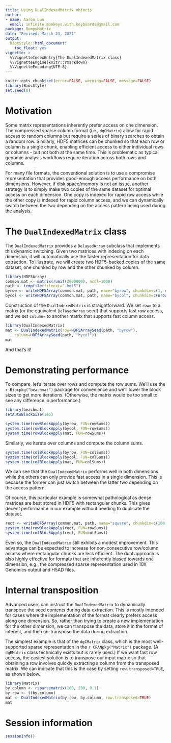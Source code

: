 ```yaml
---
title: Using DualIndexedMatrix objects
author:
- name: Aaron Lun
  email: infinite.monkeys.with.keyboards@gmail.com
package: BumpyMatrix
date: "Revised: March 23, 2021"
output:
  BiocStyle::html_document:
    toc_float: yes
vignette: >
  %\VignetteIndexEntry{The DualIndexedMatrix class}
  %\VignetteEngine{knitr::rmarkdown}
  %\VignetteEncoding{UTF-8}
---
```


```r
knitr::opts_chunk$set(error=FALSE, warning=FALSE, message=FALSE)
library(BiocStyle)
set.seed(0)
```

# Motivation

Some matrix representations inherently prefer access on one dimension.
The compressed sparse column format (i.e., `dgCMatrix`) allow for rapid access to random columns but require a series of binary searches to obtain a random row.
Similarly, HDF5 matrices can be chunked so that each row or column is a single chunk, enabling efficient access to either individual rows or columns - but not both at the same time.
This is problematic as typical genomic analysis workflows require iteration across both rows and columns.

For many file formats, the conventional solution is to use a compromise representation that provides good-enough access performance on both dimensions.
However, if disk space/memory is not an issue, another strategy is to simply make two copies of the same dataset for optimal access on each dimension.
One copy is indexed for rapid row access while the other copy is indexed for rapid column access,
and we can dynamically switch between the two depending on the access pattern being used during the analysis.

# The `DualIndexedMatrix` class

The `DualIndexedMatrix` provides a `DelayedArray` subclass that implements this dynamic switching.
Given two matrices with indexing on each dimension, it will automatically use the faster representation for data extraction.
To illustrate, we will create two HDF5-backed copies of the same dataset, one chunked by row and the other chunked by column.

```r
library(HDF5Array)
common.mat <- matrix(runif(2000000), ncol=1000)
path <- tempfile(fileext=".hdf5")
byrow <- writeHDF5Array(common.mat, path, name="byrow", chunkdim=c(1, ncol(common.mat)))
bycol <- writeHDF5Array(common.mat, path, name="bycol", chunkdim=c(nrow(common.mat), 1))
```

Construction of the `DualIndexedMatrix` is straightforward.
We set `row=` to a matrix (or the equivalent `DelayedArray` seed) that supports fast row access,
and we set `column=` to another matrix that supports fast column access.

```r
library(DualIndexedMatrix)
mat <- DualIndexedMatrix(row=HDF5ArraySeed(path, "byrow"), 
    column=HDF5ArraySeed(path, "bycol"))
mat
```

And that's it!

# Demonstrating performance

To compare, let's iterate over rows and compute the row sums.
We'll use the `r Biocpkg("beachmat")` package for convenience and we'll lower the block sizes to get more iterations.
(Otherwise, the matrix would be too small to see any difference in performance.)

```r
library(beachmat)
setAutoBlockSize(1e5)

system.time(rowBlockApply(byrow, FUN=rowSums))
system.time(rowBlockApply(bycol, FUN=rowSums))
system.time(rowBlockApply(mat, FUN=rowSums))
```

Similarly, we iterate over columns and compute the column sums.

```r
system.time(colBlockApply(byrow, FUN=colSums))
system.time(colBlockApply(bycol, FUN=colSums))
system.time(colBlockApply(mat, FUN=colSums))
```

We can see that the `DualIndexedMatrix` performs well in both dimensions while the others can only provide fast access in a single dimension.
This is because the former can just switch between the latter two depending on the access pattern.

Of course, this particular example is somewhat pathological as dense matrices are best stored in HDF5 with rectangular chunks.
This gives decent performance in our example without needing to duplicate the dataset.

```r
rect <- writeHDF5Array(common.mat, path, name="square", chunkdim=c(100, 100))
system.time(rowBlockApply(rect, FUN=rowSums))
system.time(colBlockApply(rect, FUN=colSums))
```

Even so, the `DualIndexedMatrix` still exhibits a modest improvement. 
This advantage can be expected to increase for non-consecutive row/column access where rectangular chunks are less efficient.
The dual approach is also highly effective for formats that are inherently biased towards one dimension, e.g., the compressed sparse representation used in 10X Genomics output and H5AD files.

# Internal transposition

Advanced users can instruct the `DualIndexedMatrix` to dynamically transpose the seed contents during data extraction.
This is mostly intended for cases where the implementation of the format clearly prefers access along one dimension.
So, rather than trying to create a new implementation for the other dimension, we can transpose the data, 
store it in the format of interest, and then un-transpose the data during extraction.

The simplest example is that of the `dgCMatrix` class, which is the most well-supported sparse representation in the `r CRANpkg("Matrix")` package.
(A `dgRMatrix` class technically exists but is rarely used.)
If we want fast row access, the easiest solution is to transpose our input matrix so that obtaining a row involves quickly extracting a column from the transposed matrix.
We can indicate that this is the case by setting `row.transposed=TRUE`, as shown below.

```r
library(Matrix)
by.column <- rsparsematrix(100, 200, 0.1)
by.row <- t(by.column) 
mat <- DualIndexedMatrix(by.row, by.column, row.transposed=TRUE) 
mat
```

# Session information {-}

```r
sessionInfo()
```
